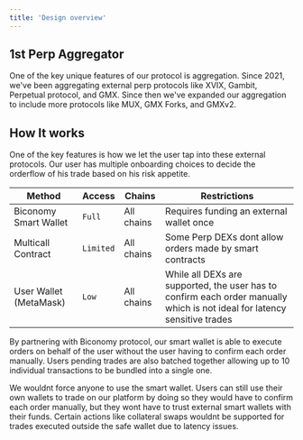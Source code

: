 ```yaml
---
title: 'Design overview'
---
```



## 1st Perp Aggregator

One of the key unique features of our protocol is aggregation. Since 2021, we've been aggregating external perp protocols like XVIX, Gambit, Perpetual protocol, and GMX.
Since then we've expanded our aggregation to include more protocols like MUX, GMX Forks, and GMXv2.

## How It works
One of the key features is how we let the user tap into these external protocols. Our user has multiple onboarding choices to decide the orderflow of his trade based on his risk appetite.

| Method   | Access          |   Chains     |         Restrictions                     |
| ----------- | ------------------------ | ---------------------- | ---------------------- |
| Biconomy Smart Wallet | `Full` | All chains | Requires funding an external wallet once
| Multicall Contract | `Limited` | All chains | Some Perp DEXs dont allow orders made by smart contracts
| User Wallet (MetaMask) | `Low` | All chains | While all DEXs are supported, the user has to confirm each order manually which is not ideal for latency sensitive trades

By partnering with Biconomy protocol, our smart wallet is able to execute orders on behalf of the user without the user having to confirm each order manually. Users pending trades are also batched together allowing up to 10 individual transactions to be bundled into a single one.

We wouldnt force anyone to use the smart wallet. Users can still use their own wallets to trade on our platform by doing so they would have to confirm each order manually, but they wont have to trust external smart wallets with their funds. Certain actions like collateral swaps wouldnt be supported for trades executed outside the safe wallet due to latency issues.
